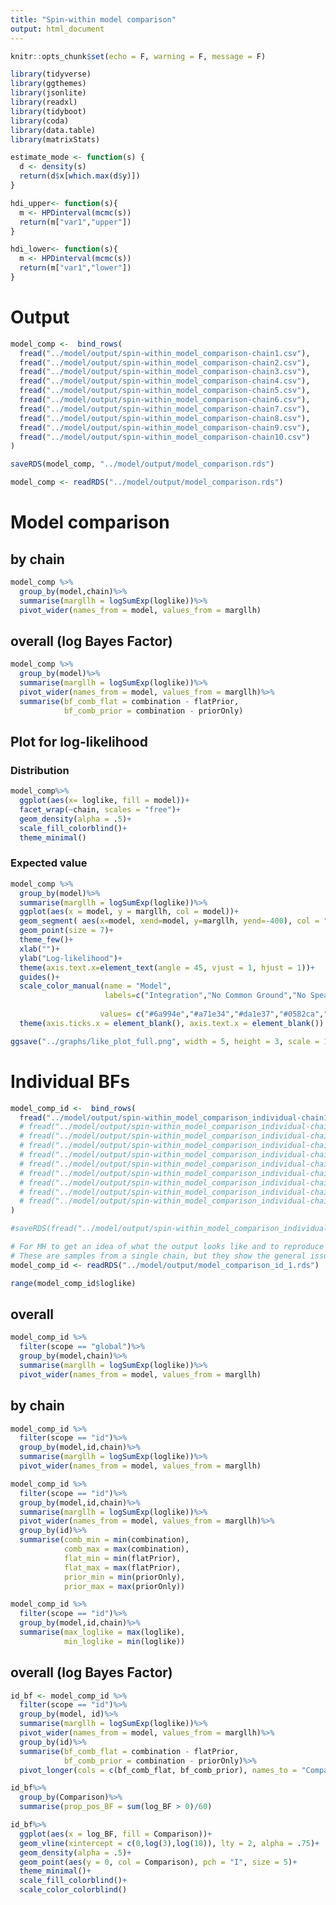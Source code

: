 ```yaml
---
title: "Spin-within model comparison"
output: html_document
---
```


```r
knitr::opts_chunk$set(echo = F, warning = F, message = F)

library(tidyverse)
library(ggthemes)
library(jsonlite)
library(readxl)
library(tidyboot)
library(coda)
library(data.table)
library(matrixStats)

estimate_mode <- function(s) {
  d <- density(s)
  return(d$x[which.max(d$y)])
}

hdi_upper<- function(s){
  m <- HPDinterval(mcmc(s))
  return(m["var1","upper"])
}

hdi_lower<- function(s){
  m <- HPDinterval(mcmc(s))
  return(m["var1","lower"])
}

```

# Output

```r
model_comp <-  bind_rows(
  fread("../model/output/spin-within_model_comparison-chain1.csv"),
  fread("../model/output/spin-within_model_comparison-chain2.csv"),
  fread("../model/output/spin-within_model_comparison-chain3.csv"),
  fread("../model/output/spin-within_model_comparison-chain4.csv"),
  fread("../model/output/spin-within_model_comparison-chain5.csv"),
  fread("../model/output/spin-within_model_comparison-chain6.csv"),
  fread("../model/output/spin-within_model_comparison-chain7.csv"),
  fread("../model/output/spin-within_model_comparison-chain8.csv"),
  fread("../model/output/spin-within_model_comparison-chain9.csv"),
  fread("../model/output/spin-within_model_comparison-chain10.csv")
)

saveRDS(model_comp, "../model/output/model_comparison.rds")

model_comp <- readRDS("../model/output/model_comparison.rds")
```

# Model comparison

## by chain

```r
model_comp %>%
  group_by(model,chain)%>%
  summarise(margllh = logSumExp(loglike))%>%
  pivot_wider(names_from = model, values_from = margllh)
```

## overall (log Bayes Factor)

```r
model_comp %>%
  group_by(model)%>%
  summarise(margllh = logSumExp(loglike))%>%
  pivot_wider(names_from = model, values_from = margllh)%>%
  summarise(bf_comb_flat = combination - flatPrior, 
            bf_comb_prior = combination - priorOnly)
```

## Plot for log-likelihood

### Distribution

```r
model_comp%>%
  ggplot(aes(x= loglike, fill = model))+
  facet_wrap(~chain, scales = "free")+
  geom_density(alpha = .5)+
  scale_fill_colorblind()+
  theme_minimal()
```

### Expected value

```r
model_comp %>%
  group_by(model)%>%
  summarise(margllh = logSumExp(loglike))%>%
  ggplot(aes(x = model, y = margllh, col = model))+
  geom_segment( aes(x=model, xend=model, y=margllh, yend=-400), col = "black", size = 1)+
  geom_point(size = 7)+
  theme_few()+ 
  xlab("")+
  ylab("Log-likelihood")+
  theme(axis.text.x=element_text(angle = 45, vjust = 1, hjust = 1))+
  guides()+
  scale_color_manual(name = "Model",
                     labels=c("Integration","No Common Ground","No Speaker Informativeness"),
                     
                    values= c("#6a994e","#a71e34","#da1e37","#0582ca","#003554"))+
  theme(axis.ticks.x = element_blank(), axis.text.x = element_blank())
```

```r
ggsave("../graphs/like_plot_full.png", width = 5, height = 3, scale = 1.5)
```

# Individual BFs

```r
model_comp_id <-  bind_rows(
  fread("../model/output/spin-within_model_comparison_individual-chain1.csv")#,
  # fread("../model/output/spin-within_model_comparison_individual-chain2.csv"),
  # fread("../model/output/spin-within_model_comparison_individual-chain3.csv"),
  # fread("../model/output/spin-within_model_comparison_individual-chain4.csv"),
  # fread("../model/output/spin-within_model_comparison_individual-chain5.csv"),
  # fread("../model/output/spin-within_model_comparison_individual-chain6.csv"),
  # fread("../model/output/spin-within_model_comparison_individual-chain7.csv"),
  # fread("../model/output/spin-within_model_comparison_individual-chain8.csv"),
  # fread("../model/output/spin-within_model_comparison_individual-chain9.csv"),
  # fread("../model/output/spin-within_model_comparison_individual-chain10.csv")
)

#saveRDS(fread("../model/output/spin-within_model_comparison_individual-chain1.csv"), "../model/output/model_comparison_id_1.rds")

# For MH to get an idea of what the output looks like and to reproduce the logSumExp problem
# These are samples from a single chain, but they show the general issue
model_comp_id <- readRDS("../model/output/model_comparison_id_1.rds")
```

```r
range(model_comp_id$loglike)
```

## overall

```r
model_comp_id %>%
  filter(scope == "global")%>%
  group_by(model,chain)%>%
  summarise(margllh = logSumExp(loglike))%>%
  pivot_wider(names_from = model, values_from = margllh)
```

## by chain

```r
model_comp_id %>%
  filter(scope == "id")%>%
  group_by(model,id,chain)%>%
  summarise(margllh = logSumExp(loglike))%>%
  pivot_wider(names_from = model, values_from = margllh)
```

```r
model_comp_id %>%
  filter(scope == "id")%>%
  group_by(model,id,chain)%>%
  summarise(margllh = logSumExp(loglike))%>%
  pivot_wider(names_from = model, values_from = margllh)%>%
  group_by(id)%>%
  summarise(comb_min = min(combination), 
            comb_max = max(combination),
            flat_min = min(flatPrior), 
            flat_max = max(flatPrior),
            prior_min = min(priorOnly), 
            prior_max = max(priorOnly))

model_comp_id %>%
  filter(scope == "id")%>%
  group_by(model,id,chain)%>%
  summarise(max_loglike = max(loglike),
            min_loglike = min(loglike))
```

## overall (log Bayes Factor)

```r
id_bf <- model_comp_id %>%
  filter(scope == "id")%>%
  group_by(model, id)%>%
  summarise(margllh = logSumExp(loglike))%>%
  pivot_wider(names_from = model, values_from = margllh)%>%
  group_by(id)%>%
  summarise(bf_comb_flat = combination - flatPrior, 
            bf_comb_prior = combination - priorOnly)%>%
  pivot_longer(cols = c(bf_comb_flat, bf_comb_prior), names_to = "Comparison", values_to = "log_BF")
```

```r
id_bf%>%
  group_by(Comparison)%>%
  summarise(prop_pos_BF = sum(log_BF > 0)/60)
```

```r
id_bf%>%
  ggplot(aes(x = log_BF, fill = Comparison))+
  geom_vline(xintercept = c(0,log(3),log(10)), lty = 2, alpha = .75)+
  geom_density(alpha = .5)+
  geom_point(aes(y = 0, col = Comparison), pch = "I", size = 5)+
  theme_minimal()+
  scale_fill_colorblind()+
  scale_color_colorblind()
```




